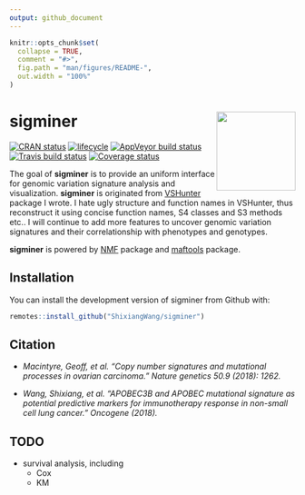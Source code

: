```yaml
---
output: github_document
---
```


<!-- README.md is generated from README.Rmd. Please edit that file -->

```r
knitr::opts_chunk$set(
  collapse = TRUE,
  comment = "#>",
  fig.path = "man/figures/README-",
  out.width = "100%"
)
```


# sigminer <img src='man/figures/logo.png' align="right" height="139" />

[![CRAN status](https://www.r-pkg.org/badges/version/sigminer)](https://cran.r-project.org/package=sigminer) [![lifecycle](https://img.shields.io/badge/lifecycle-maturing-blue.svg)](https://www.tidyverse.org/lifecycle/#maturing) [![AppVeyor build status](https://ci.appveyor.com/api/projects/status/github/ShixiangWang/sigminer?branch=master&svg=true)](https://ci.appveyor.com/project/ShixiangWang/sigminer) [![Travis build status](https://travis-ci.org/ShixiangWang/sigminer.svg?branch=master)](https://travis-ci.org/ShixiangWang/sigminer) [![Coverage status](https://codecov.io/gh/ShixiangWang/sigminer/branch/master/graph/badge.svg)](https://codecov.io/github/ShixiangWang/sigminer?branch=master)

The goal of **sigminer** is to provide an uniform interface for genomic variation signature analysis and visualization. **sigminer** is originated from [VSHunter](https://github.com/ShixiangWang/VSHunter) package I wrote. I hate ugly structure and function names in VSHunter, thus reconstruct it using concise function names, S4 classes and S3 methods etc.. I will continue to add more features to uncover genomic variation signatures and their correlationship with phenotypes and genotypes.

**sigminer** is powered by [NMF](https://github.com/renozao/NMF) package and [maftools](https://github.com/PoisonAlien/maftools) package.

## Installation

You can install the development version of sigminer from Github with:

```r
remotes::install_github("ShixiangWang/sigminer")
```


## Citation

  - *Macintyre, Geoff, et al. “Copy number signatures and mutational
    processes in ovarian carcinoma.” Nature genetics 50.9 (2018): 1262.*
    
  - *Wang, Shixiang, et al. “APOBEC3B and APOBEC mutational signature as
    potential predictive markers for immunotherapy response in non-small
    cell lung cancer.” Oncogene (2018).*

## TODO

* survival analysis, including
  * Cox
  * KM
